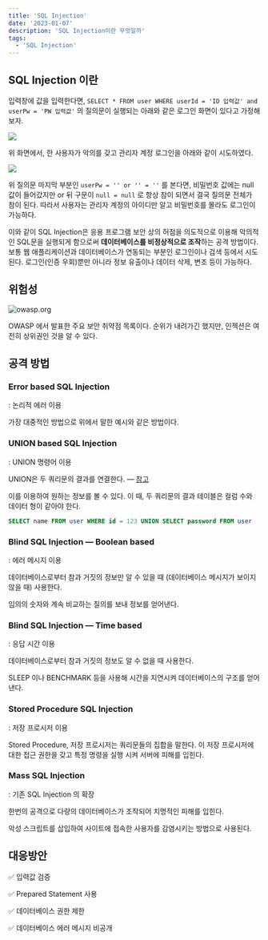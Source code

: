 ```yaml
---
title: 'SQL Injection'
date: '2023-01-07'
description: 'SQL Injection이란 무엇일까'
tags:
  - 'SQL Injection'
---
```


## SQL Injection 이란

입력창에 값을 입력한다면, `SELECT * FROM user WHERE userId = 'ID 입력값' and userPw = 'PW 입력값'` 의 질의문이 실행되는 아래와 같은 로그인 화면이 있다고 가정해보자.

![](/posts/computer-science/database/si1.png)

위 화면에서, 한 사용자가 악의를 갖고 관리자 계정 로그인을 아래와 같이 시도하였다.

![](/posts/computer-science/database/si2.png)

위 질의문 마지막 부분인 `userPw = '' or '' = ''` 를 본다면, 비밀번호 값에는 null 값이 들어갔지만 or 뒤 구문이 `null = null` 로 항상 참이 되면서 결국 질의문 전체가 참이 된다. 따라서 사용자는 관리자 계정의 아이디만 알고 비밀번호를 몰라도 로그인이 가능하다.

이와 같이 SQL Injection은 응용 프로그램 보안 상의 허점을 의도적으로 이용해 악의적인 SQL문을 실행되게 함으로써 **데이터베이스를 비정상적으로 조작**하는 공격 방법이다. 보통 웹 애플리케이션과 데이터베이스가 연동되는 부분인 로그인이나 검색 등에서 시도된다. 로그인(인증 우회)뿐만 아니라 정보 유출이나 데이터 삭제, 변조 등이 가능하다.

## 위험성

![owasp.org](/posts/computer-science/database/si3.png "https://owasp.org/www-project-top-ten/")

OWASP 에서 발표한 주요 보안 취약점 목록이다. 순위가 내려가긴 했지만, 인젝션은 여전히 상위권인 것을 알 수 있다. 

## 공격 방법

### Error based SQL Injection

: 논리적 에러 이용

가장 대중적인 방법으로 위에서 말한 예시와 같은 방법이다.

### UNION based SQL Injection

: UNION 명령어 이용

UNION은 두 쿼리문의 결과를 연결한다. — [참고](https://learn.microsoft.com/ko-kr/sql/t-sql/language-elements/set-operators-union-transact-sql?view=sql-server-ver16)

이를 이용하여 원하는 정보를 볼 수 있다. 이 때, 두 쿼리문의 결과 테이블은 컬럼 수와 데이터 형이 같아야 한다.

```sql
SELECT name FROM user WHERE id = 123 UNION SELECT password FROM user
```

### Blind SQL Injection — Boolean based

: 에러 메시지 이용

데이터베이스로부터 참과 거짓의 정보만 알 수 있을 때 (데이터베이스 메시지가 보이지 않을 때) 사용한다. 

임의의 숫자와 계속 비교하는 질의를 보내 정보를 얻어낸다.

### Blind SQL Injection — Time based

: 응답 시간 이용

데이터베이스로부터 참과 거짓의 정보도 알 수 없을 때 사용한다.

SLEEP 이나 BENCHMARK 등을 사용해 시간을 지연시켜 데이터베이스의 구조를 얻어낸다.

### Stored Procedure SQL Injection

: 저장 프로시저 이용

Stored Procedure, 저장 프로시저는 쿼리문들의 집합을 말한다. 이 저장 프로시저에 대한 접근 권한을 갖고 특정 명령을 실행 시켜 서버에 피해를 입힌다.

### Mass SQL Injection

: 기존 SQL Injection 의 확장

한번의 공격으로 다량의 데이터베이스가 조작되어 치명적인 피해를 입힌다. 

악성 스크립트를 삽입하여 사이트에 접속한 사용자를 감염시키는 방법으로 사용된다.

## 대응방안

✅ 입력값 검증

✅ Prepared Statement 사용

✅ 데이터베이스 권한 제한

✅ 데이터베이스 에러 메시지 비공개
